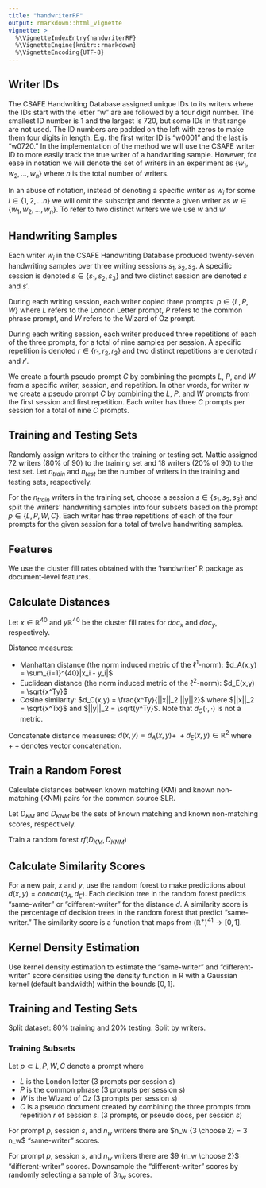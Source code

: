 ```yaml
---
title: "handwriterRF"
output: rmarkdown::html_vignette
vignette: >
  %\VignetteIndexEntry{handwriterRF}
  %\VignetteEngine{knitr::rmarkdown}
  %\VignetteEncoding{UTF-8}
---
```


## Writer IDs

The CSAFE Handwriting Database assigned unique IDs to its writers where the IDs start with the letter "w" are are followed by a four digit number. The smallest ID number is 1 and the largest is 720, but some IDs in that range are not used. The ID numbers are padded on the left with zeros to make them four digits in length. E.g. the first writer ID is "w0001" and the last is "w0720." In the implementation of the method we will use the CSAFE writer ID to more easily track the true writer of a handwriting sample. However, for ease in notation we will denote the set of writers in an experiment as $\{w_1,w_2,...,w_n\}$ where $n$ is the total number of writers.

In an abuse of notation, instead of denoting a specific writer as $w_i$ for some $i \in \{1,2,...n\}$ we will omit the subscript and denote a given writer as $w \in \{w_1, w_2, ..., w_n\}$. To refer to two distinct writers we we use $w$ and $w'$

## Handwriting Samples

Each writer $w_i$ in the CSAFE Handwriting Database produced twenty-seven handwriting samples over three writing sessions ${s_1, s_2, s_3}$. A specific session is denoted $s \in \{s_1, s_2, s_3\}$ and two distinct session are denoted $s$ and $s'$.

During each writing session, each writer copied three prompts: $p \in \{L, P, W\}$ where $L$ refers to the London Letter prompt, $P$ refers to the common phrase prompt, and $W$ refers to the Wizard of Oz prompt.

During each writing session, each writer produced three repetitions of each of the three prompts, for a total of nine samples per session. A specific repetition is denoted $r \in \{r_1, r_2, r_3\}$ and two distinct repetitions are denoted $r$ and $r'$.

We create a fourth pseudo prompt $C$ by combining the prompts $L$, $P$, and $W$ from a specific writer, session, and repetition. In other words, for writer $w$ we create a pseudo prompt $C$ by combining the $L$, $P$, and $W$ prompts from the first session and first repetition. Each writer has three $C$ prompts per session for a total of nine $C$ prompts.

## Training and Testing Sets

Randomly assign writers to either the training or testing set. Mattie assigned 72 writers (80% of 90) to the training set and 18 writers (20% of 90) to the test set. Let $n_{train}$ and $n_{test}$ be the number of writers in the training and testing sets, respectively.

For the $n_{train}$ writers in the training set, choose a session $s \in \{s_1, s_2, s_3\}$ and split the writers' handwriting samples into four subsets based on the prompt $p \in \{L, P, W, C\}$. Each writer has three repetitions of each of the four prompts for the given session for a total of twelve handwriting samples.

## Features

We use the cluster fill rates obtained with the 'handwriter' R package as document-level features.

## Calculate Distances

Let $x \in \mathbb{R}^{40}$ and $y \mathbb{R}^{40}$ be the cluster fill rates for $doc_x$ and $doc_y$, respectively.

Distance measures:

- Manhattan distance (the norm induced metric of the $\ell^1$-norm): $d_A(x,y) = \sum_{i=1}^{40}|x_i - y_i|$
- Euclidean distance (the norm induced metric of the $\ell^2$-norm): $d_E(x,y) = \sqrt{x^Ty}$
- Cosine similarity: $d_C(x,y) = \frac{x^Ty}{||x||_2 ||y||2}$ where $||x||_2 = \sqrt{x^Tx}$  and $||y||_2 = \sqrt{y^Ty}$. Note that $d_C(\cdot, \cdot)$ is not a metric.

Concatenate distance measures: $d(x,y) = d_A(x,y) +\!\!\!+ d_E(x,y) \in \mathbb{R}^2$ where $+\!\!\!+$ denotes vector concatenation.





## Train a Random Forest

Calculate distances between known matching (KM) and known non-matching (KNM) pairs for the common source SLR. 

Let $D_{KM}$ and $D_{KNM}$ be the sets of known matching and known non-matching scores, respectively.

Train a random forest $rf(D_{KM}, D_{KNM})$

## Calculate Similarity Scores

For a new pair, $x$ and $y$, use the random forest to make predictions about $d(x,y) = concat(d_A, d_E)$. Each decision tree in the random forest predicts "same-writer" or "different-writer" for the distance $d$. A similarity score is the percentage of decision trees in the random forest that predict "same-writer." The similarity score is a function that maps from $(\mathbb{R}^+)^{41} \to [0,1]$.

## Kernel Density Estimation

Use kernel density estimation to estimate the "same-writer" and "different-writer" score densities using the density function in R with a Gaussian kernel (default bandwidth) within the bounds $[0, 1]$.

## Training and Testing Sets

Split dataset: 80% training and 20% testing. Split by writers.

### Training Subsets

Let $p \subset {L, P, W, C}$ denote a prompt where

-   $L$ is the London letter (3 prompts per session $s$)
-   $P$ is the common phrase (3 prompts per session $s$)
-   $W$ is the Wizard of Oz (3 prompts per session $s$)
-   $C$ is a pseudo document created by combining the three prompts from repetition $r$ of session $s$. (3 prompts, or pseudo docs, per session $s$)



For prompt $p$, session $s$, and $n_w$ writers there are $n_w {3 \choose 2} = 3 n_w$ "same-writer" scores.

For prompt $p$, session $s$, and $n_w$ writers there are $9 {n_w \choose 2}$ "different-writer" scores. Downsample the "different-writer" scores by randomly selecting a sample of $3 n_w$ scores.
